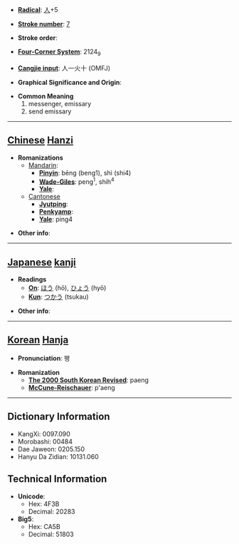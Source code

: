 * '''[[Wiktionary:Chinese radical index| Radical]]''': [[Wiktionary:Chinese radical index 人|人]]+5

* '''[[Wiktionary:Chinese total strokes index|Stroke number]]''': [[Wiktionary:Chinese total strokes index 7|7]]

* '''Stroke order''': 

* '''[[Wiktionary:Chinese four corner index|Four-Corner System]]''': 2124<sub>9</sub>

* '''[[Wiktionary:Chinese Cangjie index|Cangjie input]]''': 人一火十 (OMFJ)

* '''Graphical Significance and Origin''': 

* '''Common Meaning'''
*#messenger, emissary
*# send emissary


----

== [[Chinese]] [[Hanzi]] ==

* '''Romanizations'''
** [[Mandarin]]:
*** '''[[Pinyin]]''': bēng (beng1), shì (shi4)
*** '''[[Wade-Giles]]''': peng<sup>1</sup>, shih<sup>4</sup>
*** '''[[Yale]]''': 
**[[Cantonese]]
***'''[[Jyutping]]''':
***'''[[Penkyamp]]''': 
***'''[[Yale]]''': ping4

* '''Other info''': 

----

== [[Japanese]] [[kanji]] ==

* '''Readings'''
** '''[[On]]''': [[ほう]] (hō), [[ひょう]] (hyō)
** '''[[Kun]]''': [[つかう]] (tsukau)

* '''Other info''':  

----

== [[Korean]] [[Hanja]] ==

* '''Pronunciation''': 팽

* '''Romanization'''
** '''[[The 2000 South Korean Revised Romanization|The 2000 South Korean Revised]]''': paeng
** '''[[McCune-Reischauer]]''': p'aeng

----

== Dictionary Information ==

* KangXi: 0097.090
* Morobashi: 00484
* Dae Jaweon: 0205.150
* Hanyu Da Zidian: 10131.060

== Technical Information ==

* '''Unicode''':
** Hex: 4F3B
** Decimal: 20283
* '''Big5''':
** Hex: CA5B
** Decimal: 51803